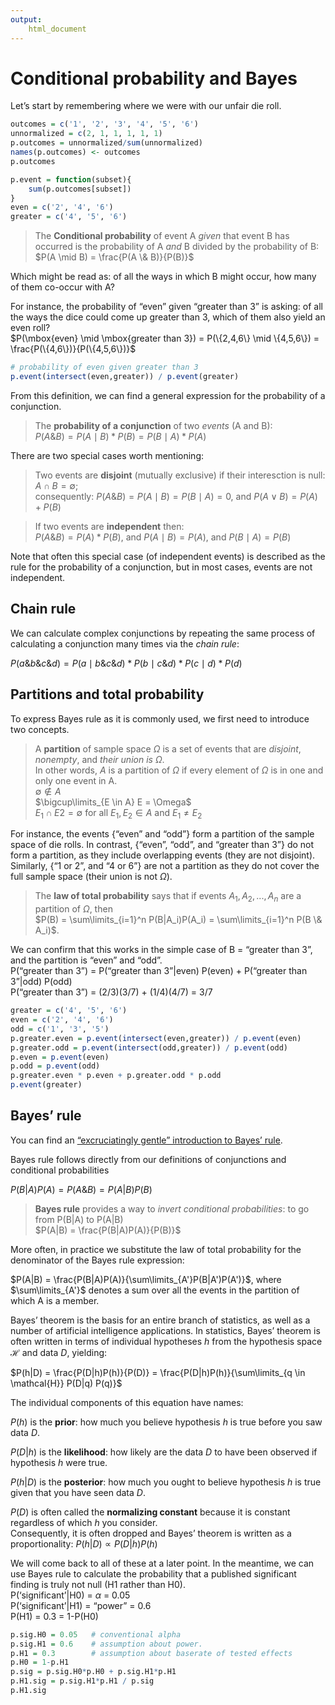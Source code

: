 ```yaml
---
output: 
    html_document
---
```


# Conditional probability and Bayes

Let's start by remembering where we were with our unfair die roll.

````r
outcomes = c('1', '2', '3', '4', '5', '6')
unnormalized = c(2, 1, 1, 1, 1, 1)
p.outcomes = unnormalized/sum(unnormalized)
names(p.outcomes) <- outcomes
p.outcomes

p.event = function(subset){
    sum(p.outcomes[subset])
}
even = c('2', '4', '6')
greater = c('4', '5', '6')
````

> The **Conditional probability** of event A *given* that event B has occurred is the probability of A *and* B divided by the probability of B:   
> $P(A \mid B) = \frac{P(A \& B)}{P(B)}$

Which might be read as: of all the ways in which B might occur, how many of them co-occur with A?

For instance, the probability of "even" given "greater than 3" is asking: of all the ways the dice could come up greater than 3, which of them also yield an even roll?  
$P(\mbox{even} \mid \mbox{greater than 3}) = P(\{2,4,6\} \mid \{4,5,6\}) = \frac{P(\{4,6\})}{P(\{4,5,6\})}$

````r
# probability of even given greater than 3
p.event(intersect(even,greater)) / p.event(greater)
````

From this definition, we can find a general expression for the probability of a conjunction.

> The **probability of a conjunction** of two *events* (A and B):   
> $P(A \& B) = P(A \mid B) * P(B) = P(B \mid A) * P(A)$

There are two special cases worth mentioning:

> Two events are **disjoint** (mutually exclusive) if their interesction is null:   
> $A \cap B = \emptyset$;   
> consequently: $P(A \& B) = P(A \mid B) = P(B \mid A) = 0$, and $P(A \lor B) = P(A) + P(B)$


> If two events are **independent** then:   
> $P(A \& B) = P(A) * P(B)$, and $P(A \mid B) = P(A)$, and $P(B \mid A) = P(B)$

Note that often this special case (of independent events) is described as the rule for the probability of a conjunction, but in most cases, events are not independent.

## Chain rule

We can calculate complex conjunctions by repeating the same process of calculating a conjunction many times via the *chain rule*:

$P(a \& b \& c \& d) = P(a \mid b \& c \& d) * P(b \mid c \& d) * P(c \mid d) * P(d)$


## Partitions and total probability

To express Bayes rule as it is commonly used, we first need to introduce two concepts.

> A **partition** of sample space $\Omega$ is a set of events that are *disjoint*, *nonempty*, and *their union is $\Omega$*.   
> In other words, $A$ is a partition of $\Omega$ if every element of $\Omega$ is in one and only one event in A.  
> $\emptyset \not\in A$   
> $\bigcup\limits_{E \in A} E = \Omega$   
> $E_1 \cap E2 = \emptyset \mbox{ for all } E_1, E_2 \in A \mbox{ and } E_1 \not= E_2$

For instance, the events {"even" and "odd"} form a partition of the sample space of die rolls.  In contrast, {"even", "odd", and "greater than 3"} do not form a partition, as they include overlapping events (they are not disjoint).  Similarly, {"1 or 2", and "4 or 6"} are not a partition as they do not cover the full sample space (their union is not $\Omega$).

> The **law of total probability** says that if events $A_1,A_2, ..., A_n$ are a partition of $\Omega$, then    
> $P(B) = \sum\limits_{i=1}^n P(B|A_i)P(A_i) = \sum\limits_{i=1}^n P(B \& A_i)$.

We can confirm that this works in the simple case of B = "greater than 3", and the partition is "even" and "odd".   
P("greater than 3") = P("greater than 3"|even) P(even) + P("greater than 3"|odd) P(odd)   
P("greater than 3") = (2/3)(3/7) + (1/4)(4/7) = 3/7   

````r
greater = c('4', '5', '6')
even = c('2', '4', '6')
odd = c('1', '3', '5')
p.greater.even = p.event(intersect(even,greater)) / p.event(even)
p.greater.odd = p.event(intersect(odd,greater)) / p.event(odd)
p.even = p.event(even)
p.odd = p.event(odd)
p.greater.even * p.even + p.greater.odd * p.odd
p.event(greater)
````

## Bayes' rule

You can find an ["excruciatingly gentle" introduction to Bayes' rule](http://yudkowsky.net/rational/bayes).

Bayes rule follows directly from our definitions of conjunctions and conditional probabilities    

$P(B|A)P(A) = P(A \& B) = P(A|B)P(B)$

> **Bayes rule** provides a way to *invert conditional probabilities*: to go from P(B|A) to P(A|B)    
> $P(A|B) = \frac{P(B|A)P(A)}{P(B)}$

More often, in practice we substitute the law of total probability for the denominator of the Bayes rule expression:

$P(A|B) = \frac{P(B|A)P(A)}{\sum\limits_{A'}P(B|A')P(A')}$, where $\sum\limits_{A'}$ denotes a sum over all the events in the partition of which A is a member.

Bayes' theorem is the basis for an entire branch of statistics, as well as a number of artificial intelligence applications.  In statistics, Bayes' theorem is often written in terms of individual hypotheses $h$ from the hypothesis space $\mathcal{H}$ and data $D$, yielding:  

$P(h|D) = \frac{P(D|h)P(h)}{P(D)} = \frac{P(D|h)P(h)}{\sum\limits_{q \in \mathcal{H}} P(D|q) P(q)}$

The individual components of this equation have names:  

$P(h)$ is the **prior**: how much you believe hypothesis $h$ is true before you saw data $D$.   

$P(D|h)$ is the **likelihood**: how likely are the data $D$ to have been observed if hypothesis $h$ were true.    

$P(h|D)$ is the **posterior**: how much you ought to believe hypothesis $h$ is true given that you have seen data $D$.    

$P(D)$ is often called the **normalizing constant** because it is constant regardless of which $h$ you consider.   
Consequently, it is often dropped and Bayes' theorem is written as a proportionality: $P(h|D) \propto P(D|h)P(h)$  

We will come back to all of these at a later point. In the meantime, we can use Bayes rule to calculate the probability that a published significant finding is truly not null (H1 rather than H0).   
P('significant'|H0) = $\alpha$ = 0.05   
P('significant'|H1) = "power" = 0.6   
P(H1) = 0.3 = 1-P(H0)   

```r
p.sig.H0 = 0.05   # conventional alpha
p.sig.H1 = 0.6    # assumption about power.
p.H1 = 0.3        # assumption about baserate of tested effects
p.H0 = 1-p.H1
p.sig = p.sig.H0*p.H0 + p.sig.H1*p.H1
p.H1.sig = p.sig.H1*p.H1 / p.sig
p.H1.sig
```